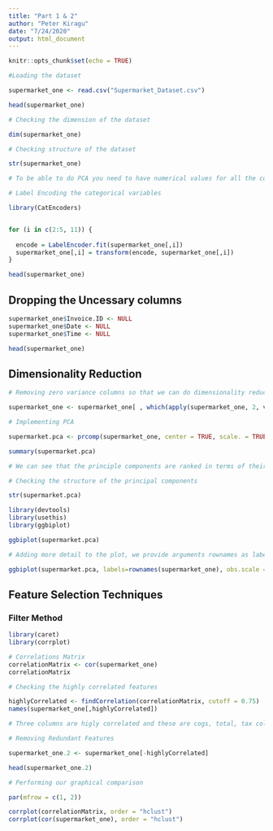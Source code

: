 ---
title: "Part 1 & 2"
author: "Peter Kiragu"
date: "7/24/2020"
output: html_document
---

```{r setup, include=FALSE}
knitr::opts_chunk$set(echo = TRUE)
```

```{r}

#Loading the dataset

supermarket_one <- read.csv("Supermarket_Dataset.csv")

head(supermarket_one)
```
```{r}
# Checking the dimension of the dataset

dim(supermarket_one)
```

```{r}
# Checking structure of the dataset

str(supermarket_one)
```

```{r}
# To be able to do PCA you need to have numerical values for all the columns 

# Label Encoding the categorical variables

library(CatEncoders)


for (i in c(2:5, 11)) {
  
  encode = LabelEncoder.fit(supermarket_one[,i])
  supermarket_one[,i] = transform(encode, supermarket_one[,i])
}

head(supermarket_one)
```
## Dropping the Uncessary columns

```{r}
supermarket_one$Invoice.ID <- NULL
supermarket_one$Date <- NULL
supermarket_one$Time <- NULL

head(supermarket_one)

```

## Dimensionality Reduction
```{r}
# Removing zero variance columns so that we can do dimensionality reduction

supermarket_one <- supermarket_one[ , which(apply(supermarket_one, 2, var) != 0)]

```


```{r}
# Implementing PCA

supermarket.pca <- prcomp(supermarket_one, center = TRUE, scale. = TRUE)

summary(supermarket.pca)

# We can see that the principle components are ranked in terms of their variance with PCA1 having a variance of 41.07%
```
```{r}
# Checking the structure of the principal components 

str(supermarket.pca)
```
```{r}
library(devtools)
library(usethis)
library(ggbiplot)

ggbiplot(supermarket.pca)

```
```{r}
# Adding more detail to the plot, we provide arguments rownames as labels

ggbiplot(supermarket.pca, labels=rownames(supermarket_one), obs.scale = 1, var.scale = 1)

```
## Feature Selection Techniques

### Filter Method

```{r}
library(caret)
library(corrplot)

# Correlations Matrix
correlationMatrix <- cor(supermarket_one)
correlationMatrix
```
```{r}
# Checking the highly correlated features

highlyCorrelated <- findCorrelation(correlationMatrix, cutoff = 0.75)
names(supermarket_one[,highlyCorrelated])

# Three columns are higly correlated and these are cogs, total, tax columns
```
```{r}
# Removing Redundant Features 

supermarket_one.2 <- supermarket_one[-highlyCorrelated]

head(supermarket_one.2)
```
```{r}
# Performing our graphical comparison

par(mfrow = c(1, 2))

corrplot(correlationMatrix, order = "hclust")
corrplot(cor(supermarket_one), order = "hclust")
```

